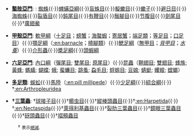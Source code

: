 *'''[[螯肢亞門|螯肢亞門]]''': : [[蜘蛛|蜘蛛]]{{·}}[[蜱蟎亞綱|蜱蟎亞綱]]{{·}}[[盲蛛目|盲蛛目]]{{·}}[[擬蠍目|擬蠍目]]{{·}}[[蠍子|蠍子]]{{·}}[[避日目|避日目]]{{·}}[[海蜘蛛|海蜘蛛]]{{·}}[[裂盾目|裂盾目]]{{·}}[[鈍尾目|鈍尾目]]{{·}}[[有鞭目|有鞭目]]{{·}}[[鬚腳目|鬚腳目]]{{·}}[[节腹目|节腹目]]{{·}}[[劍尾目|劍尾目]]{{·}}†[[廣翅鱟|廣翅鱟]]

*'''[[甲殼亞門|甲殼亞門]]''': [[軟甲綱|軟甲綱]]（[[十足目|十足目]]；[[螃蟹|螃蟹]]；[[海螯蝦|海螯蝦]]；[[寄居蟹|寄居蟹]]；[[端足類|端足類]]；[[等足目|等足目]]；[[口足目|口足目]]）{{·}}[[顎足綱|顎足綱]]（[[:en:barnacle|:en:barnacle]]；[[橈腳類|橈腳類]]）{{·}}[[鰓足綱|鰓足綱]]（[[無甲目|無甲目]]；''[[背甲目|背甲目]]''；''[[水蚤|水蚤]]''）{{·}}[[介形蟲|介形蟲]]{{·}}[[槳足綱|槳足綱]]{{·}}[[頭蝦綱|頭蝦綱]]

*'''[[六足亞門|六足亞門]]''': [[內口綱|內口綱]]（[[彈尾目|彈尾目]]; [[雙尾目|雙尾目]]; [[原尾目|原尾目]]）{{·}}[[昆蟲|昆蟲]]（[[鞘翅目|鞘翅目]]; [[雙翅目|雙翅目]]; [[蜂族|蜂族]]; [[黃蜂|黃蜂]]; [[螞蟻|螞蟻]]; [[蝴蝶|蝴蝶]]; [[蛾|蛾]]; [[蜚蠊目|蜚蠊目]]; [[跳蚤|跳蚤]]; [[蝨毛目|蝨毛目]]; [[蜉蝣目|蜉蝣目]]; [[豆娘|豆娘]]; [[蜻蜓|蜻蜓]]; [[蠼螋|蠼螋]]; [[螳螂|螳螂]]）

*'''[[多足類|多足類]]''': [[蜈蚣|蜈蚣]]{{·}}[[馬陸|馬陸]]（[[:en:pill_millipede|:en:pill millipede]]）{{·}}[[少足綱|少足綱]]{{·}}[[綜合綱|綜合綱]]{{·}}†[[:en:Arthropleuridea|:en:Arthropleuridea]]

*'''†[[三葉蟲|三葉蟲]]''': †[[球接子目|球接子目]]{{·}}†[[櫛虫目|櫛虫目]]{{·}}†[[縱棒頭蟲目|縱棒頭蟲目]]{{·}}†[[:en:Harpetida|:en:Harpetida]]{{·}}†[[:en:Nectaspida|:en:Nectaspida]]{{·}}†[[萊得利基蟲目|萊得利基蟲目]]{{·}}†[[裂肋三葉蟲目|裂肋三葉蟲目]]{{·}}†[[鏡眼三葉蟲目|鏡眼三葉蟲目]]{{·}}†[[砑頭蟲目|砑頭蟲目]]{{·}}†[[褶頰蟲目|褶頰蟲目]]

:† <small>表示[[絕滅|絕滅]].</small>